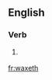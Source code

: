==English==

===Verb===
{{head|en|verb form}}

# {{lb|en|obsolete}} {{en-third-person singular of|wax}}

[[fr:waxeth]]
